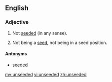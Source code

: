 ==English==

===Adjective===
{{en-adj|-}}

# Not [[seed]]ed (in any sense).
# {{sports}} Not being a [[seed]], not being in a seed position.

====Antonyms====
*[[seeded]]

[[my:unseeded]]
[[vi:unseeded]]
[[zh:unseeded]]